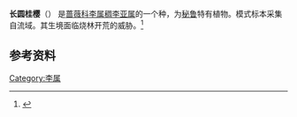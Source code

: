 {{not|长圆臀果木}}
{{Speciesbox
|image =
|genus = Prunus
|species = oblonga
|authority = [[J.F.Macbr.|J.F.Macbr.]]
|synonyms =
}}

'''长圆桂樱'''（{{sn|''Prunus oblonga''}}） 是[[蔷薇科|蔷薇科]][[李属|李属]][[稠李亚属|稠李亚属]]的一个种，为[[秘鲁|秘鲁]]特有植物。模式标本采集自{{le|波苏索河|Pozuzo River}}流域。其生境面临烧林开荒的威胁。<ref>{{Cite journal|title=Rosaceae endémicas del Perú|url=https://dialnet.unirioja.es/servlet/articulo?codigo=2292204|last=Mendoza|first=Wilfredo|last2=León|first2=Blanca|date=2006|journal=Revista peruana de biología|issue=2|volume=13|pages=583–585|issn=1727-9933}}</ref>

== 参考资料 ==
<references />

{{Taxonbar|from=Q15546295}}

[[Category:李属|Category:李属]]